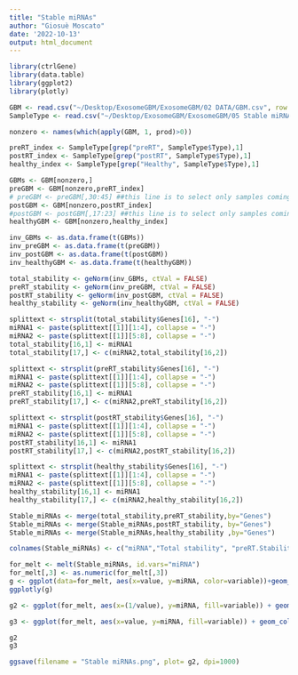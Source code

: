 ```yaml
---
title: "Stable miRNAs"
author: "Giosuè Moscato"
date: '2022-10-13'
output: html_document
---
```

```r
library(ctrlGene)
library(data.table)
library(ggplot2)
library(plotly)
```

```r
GBM <- read.csv("~/Desktop/ExosomeGBM/ExosomeGBM/02 DATA/GBM.csv", row.names=1)
SampleType <- read.csv("~/Desktop/ExosomeGBM/ExosomeGBM/05 Stable miRNAs/SampleType.csv", row.names=1, sep=";")
```

```r
nonzero <- names(which(apply(GBM, 1, prod)>0))
```

```r
preRT_index <- SampleType[grep("preRT", SampleType$Type),1]
postRT_index <- SampleType[grep("postRT", SampleType$Type),1]
healthy_index <- SampleType[grep("Healthy", SampleType$Type),1]
```

```r
GBMs <- GBM[nonzero,]
preGBM <- GBM[nonzero,preRT_index]
# preGBM <- preGBM[,30:45] ##this line is to select only samples coming from the second round of seq
postGBM <- GBM[nonzero,postRT_index]
#postGBM <- postGBM[,17:23] ##this line is to select only samples coming from the second round of seq
healthyGBM <- GBM[nonzero,healthy_index]
```


```r
inv_GBMs <- as.data.frame(t(GBMs))
inv_preGBM <- as.data.frame(t(preGBM))
inv_postGBM <- as.data.frame(t(postGBM))
inv_healthyGBM <- as.data.frame(t(healthyGBM))
```

```r
total_stability <- geNorm(inv_GBMs, ctVal = FALSE)
preRT_stability <- geNorm(inv_preGBM, ctVal = FALSE)
postRT_stability <- geNorm(inv_postGBM, ctVal = FALSE)
healthy_stability <- geNorm(inv_healthyGBM, ctVal = FALSE)
```

```r
splittext <- strsplit(total_stability$Genes[16], "-")
miRNA1 <- paste(splittext[[1]][1:4], collapse = "-")
miRNA2 <- paste(splittext[[1]][5:8], collapse = "-")
total_stability[16,1] <- miRNA1
total_stability[17,] <- c(miRNA2,total_stability[16,2])

splittext <- strsplit(preRT_stability$Genes[16], "-")
miRNA1 <- paste(splittext[[1]][1:4], collapse = "-")
miRNA2 <- paste(splittext[[1]][5:8], collapse = "-")
preRT_stability[16,1] <- miRNA1
preRT_stability[17,] <- c(miRNA2,preRT_stability[16,2])

splittext <- strsplit(postRT_stability$Genes[16], "-")
miRNA1 <- paste(splittext[[1]][1:4], collapse = "-")
miRNA2 <- paste(splittext[[1]][5:8], collapse = "-")
postRT_stability[16,1] <- miRNA1
postRT_stability[17,] <- c(miRNA2,postRT_stability[16,2])

splittext <- strsplit(healthy_stability$Genes[16], "-")
miRNA1 <- paste(splittext[[1]][1:4], collapse = "-")
miRNA2 <- paste(splittext[[1]][5:8], collapse = "-")
healthy_stability[16,1] <- miRNA1
healthy_stability[17,] <- c(miRNA2,healthy_stability[16,2])
```

```r
Stable_miRNAs <- merge(total_stability,preRT_stability,by="Genes")
Stable_miRNAs <- merge(Stable_miRNAs,postRT_stability, by="Genes")
Stable_miRNAs <- merge(Stable_miRNAs,healthy_stability ,by="Genes")

colnames(Stable_miRNAs) <- c("miRNA","Total stability", "preRT.Stability", "postRT.Stability", "healthy.Stability")

for_melt <- melt(Stable_miRNAs, id.vars="miRNA")
for_melt[,3] <- as.numeric(for_melt[,3])
g <- ggplot(data=for_melt, aes(x=value, y=miRNA, color=variable))+geom_point(pch=20, size=3)+ theme(axis.ticks.x = element_blank(),axis.text.x=element_blank())+labs(title="Measuring miRNA stability with geNorm function")
ggplotly(g)
```
```r
g2 <- ggplot(for_melt, aes(x=(1/value), y=miRNA, fill=variable)) + geom_col(position="dodge" ,orientation="y", width = 0.8)+theme(axis.ticks.x =element_blank(),axis.text.x=element_blank(),legend.position="none")+labs(title="Measuring miRNA stability with geNorm function",subtitle ="the higher the value, the more stable the miRNA")+xlab("value") + facet_grid(cols = vars(variable))

g3 <- ggplot(for_melt, aes(x=value, y=miRNA, fill=variable)) + geom_col(position="dodge" ,orientation="y", width = 0.8)+theme(axis.ticks.x =element_blank(),axis.text.x=element_blank(),legend.position="none")+labs(title="Measuring miRNA stability with geNorm function")+xlab("value") + facet_grid(cols = vars(variable))

g2
g3
```
```r
ggsave(filename = "Stable miRNAs.png", plot= g2, dpi=1000)
```


